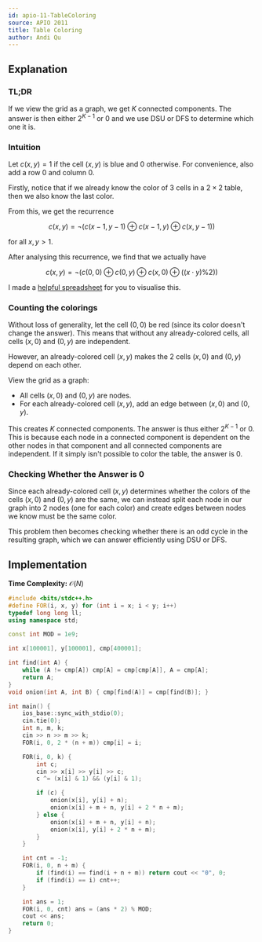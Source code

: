 ---
id: apio-11-TableColoring
source: APIO 2011
title: Table Coloring
author: Andi Qu
---

## Explanation

### TL;DR

If we view the grid as a graph, we get $K$ connected components. The answer is
then either $2^{K - 1}$ or $0$ and we use DSU or DFS to determine which one it
is.

### Intuition

Let $c(x, y) = 1$ if the cell $(x, y)$ is blue and $0$ otherwise. For
convenience, also add a row 0 and column 0.

Firstly, notice that if we already know the color of 3 cells in a $2 \times 2$
table, then we also know the last color.

From this, we get the recurrence

$$
c(x, y) = \lnot (c(x - 1, y - 1) \oplus c(x - 1, y) \oplus c(x, y - 1))
$$

for all $x, y > 1$.

After analysing this recurrence, we find that we actually have

$$
c(x, y) = \lnot (c(0, 0) \oplus c(0, y) \oplus c(x, 0) \oplus ((x \cdot y) \% 2))
$$

I made a
[helpful spreadsheet](https://docs.google.com/spreadsheets/d/1cSNyb3wBq39R2FsSD-kuPpfBsLXCVxSXKsqllo2sUs0/edit?usp=sharing)
for you to visualise this.

### Counting the colorings

Without loss of generality, let the cell $(0, 0)$ be red (since its color
doesn't change the answer). This means that without any already-colored cells,
all cells $(x, 0)$ and $(0, y)$ are independent.

However, an already-colored cell $(x, y)$ makes the 2 cells $(x, 0)$ and
$(0, y)$ depend on each other.

View the grid as a graph:

- All cells $(x, 0)$ and $(0, y)$ are nodes.
- For each already-colored cell $(x, y)$, add an edge between $(x, 0)$ and
  $(0, y)$.

This creates $K$ connected components. The answer is thus either $2^{K - 1}$ or
$0$. This is because each node in a connected component is dependent on the
other nodes in that component and all connected components are independent. If
it simply isn't possible to color the table, the answer is $0$.

### Checking Whether the Answer is $0$

Since each already-colored cell $(x, y)$ determines whether the colors of the
cells $(x, 0)$ and $(0, y)$ are the same, we can instead split each node in our
graph into 2 nodes (one for each color) and create edges between nodes we know
must be the same color.

This problem then becomes checking whether there is an odd cycle in the
resulting graph, which we can answer efficiently using DSU or DFS.

## Implementation

**Time Complexity:** $\mathcal{O}(N)$

<LanguageSection>

<CPPSection>

```cpp
#include <bits/stdc++.h>
#define FOR(i, x, y) for (int i = x; i < y; i++)
typedef long long ll;
using namespace std;

const int MOD = 1e9;

int x[100001], y[100001], cmp[400001];

int find(int A) {
	while (A != cmp[A]) cmp[A] = cmp[cmp[A]], A = cmp[A];
	return A;
}
void onion(int A, int B) { cmp[find(A)] = cmp[find(B)]; }

int main() {
	ios_base::sync_with_stdio(0);
	cin.tie(0);
	int n, m, k;
	cin >> n >> m >> k;
	FOR(i, 0, 2 * (n + m)) cmp[i] = i;

	FOR(i, 0, k) {
		int c;
		cin >> x[i] >> y[i] >> c;
		c ^= (x[i] & 1) && (y[i] & 1);

		if (c) {
			onion(x[i], y[i] + n);
			onion(x[i] + m + n, y[i] + 2 * n + m);
		} else {
			onion(x[i] + m + n, y[i] + n);
			onion(x[i], y[i] + 2 * n + m);
		}
	}

	int cnt = -1;
	FOR(i, 0, n + m) {
		if (find(i) == find(i + n + m)) return cout << "0", 0;
		if (find(i) == i) cnt++;
	}

	int ans = 1;
	FOR(i, 0, cnt) ans = (ans * 2) % MOD;
	cout << ans;
	return 0;
}
```

</CPPSection>

</LanguageSection>
